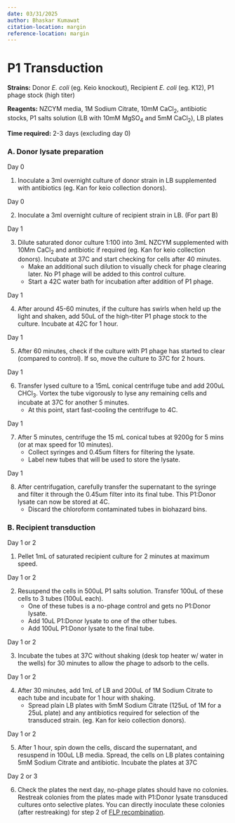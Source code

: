 ```yaml
---
date: 03/31/2025
author: Bhaskar Kumawat
citation-location: margin
reference-location: margin
---
```


# P1 Transduction {.unnumbered}

**Strains:** Donor *E. coli* (eg. Keio knockout), Recipient *E. coli* (eg. K12), P1 phage stock (high titer)

**Reagents:** NZCYM media, 1M Sodium Citrate, 10mM CaCl<sub>2</sub>, antibiotic stocks, P1 salts solution (LB with 10mM MgSO<sub>4</sub> and 5mM CaCl<sub>2</sub>), LB plates

**Time required:** 2-3 days (excluding day 0)


### A. Donor lysate preparation

[Day 0]{.aside}

1. Inoculate a 3ml overnight culture of donor strain in LB supplemented with antibiotics (eg. Kan for keio collection donors).

[Day 0]{.aside}

2. Inoculate a 3ml overnight culture of recipient strain in LB. (For part B)

[Day 1]{.aside}

3. Dilute saturated donor culture 1:100 into 3mL NZCYM supplemented with 10Mm CaCl<sub>2</sub> and antibiotic if required (eg. Kan for keio collection donors). Incubate at 37C and start checking for cells after 40 minutes.
    - Make an additional such dilution to visually check for phage clearing later. No P1 phage will be added to this control culture.
    - Start a 42C water bath for incubation after addition of P1 phage.

[Day 1]{.aside}

4. After around 45-60 minutes, if the culture has swirls when held up the light and shaken, add 50uL of the high-titer P1 phage stock to the culture. Incubate at 42C for 1 hour.

[Day 1]{.aside}

5. After 60 minutes, check if the culture with P1 phage has started to clear (compared to control). If so, move the culture to 37C for 2 hours.

[Day 1]{.aside} 

6. Transfer lysed culture to a 15mL conical centrifuge tube and add 200uL CHCl<sub>3</sub>. Vortex the tube vigorously to lyse any remaining cells and incubate at 37C for another 5 minutes.
    - At this point, start fast-cooling the centrifuge to 4C.

[Day 1]{.aside}

7. After 5 minutes, centrifuge the 15 mL conical tubes at 9200g for 5 mins (or at max speed for 10 minutes).
    - Collect syringes and 0.45um filters for filtering the lysate.
    - Label new tubes that will be used to store the lysate.

[Day 1]{.aside}

8. After centrifugation, carefully transfer the supernatant to the syringe and filter it through the 0.45um filter into its final tube. This P1:Donor lysate can now be stored at 4C.
    - Discard the chloroform contaminated tubes in biohazard bins.

### B. Recipient transduction

[Day 1 or 2]{.aside}

1. Pellet 1mL of saturated recipient culture for 2 minutes at maximum speed. 

[Day 1 or 2]{.aside}

2. Resuspend the cells in 500uL P1 salts solution. Transfer 100uL of these cells to 3 tubes (100uL each). 
    - One of these tubes is a no-phage control and gets no P1:Donor lysate. 
    - Add 10uL P1:Donor lysate to one of the other tubes. 
    - Add 100uL P1:Donor lysate to the final tube.


[Day 1 or 2]{.aside}

3. Incubate the tubes at 37C without shaking (desk top heater w/ water in the wells) for 30 minutes to allow the phage to adsorb to the cells.

[Day 1 or 2]{.aside}

4. After 30 minutes, add 1mL of LB and 200uL of 1M Sodium Citrate to each tube and incubate for 1 hour with shaking.
    - Spread plain LB plates with 5mM Sodium Citrate (125uL of 1M for a 25uL plate) and any antibiotics required for selection of the transduced strain. (eg. Kan for keio collection donors).


[Day 1 or 2]{.aside}

5. After 1 hour, spin down the cells, discard the supernatant, and resuspend in 100uL LB media. Spread, the cells on LB plates containing 5mM Sodium Citrate and antibiotic. Incubate the plates at 37C 

[Day 2 or 3]{.aside}

6. Check the plates the next day, no-phage plates should have no colonies. Restreak colonies from the plates made with P1:Donor lysate transduced cultures onto selective plates. You can directly inoculate these colonies (after restreaking) for step 2 of [FLP recombination](./flprecombination.qmd).
